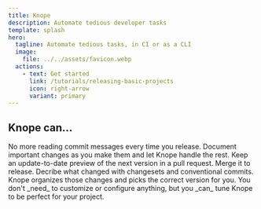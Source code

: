 ```yaml
---
title: Knope
description: Automate tedious developer tasks
template: splash
hero:
  tagline: Automate tedious tasks, in CI or as a CLI
  image:
    file: ../../assets/favicon.webp
  actions:
    - text: Get started
      link: /tutorials/releasing-basic-projects
      icon: right-arrow
      variant: primary
---
```



## Knope can...

<CardGrid stagger>
  <Card title="Write changelogs for you" icon="pen">
    No more reading commit messages every time you release. Document important
    changes as you make them and let Knope handle the rest.
  </Card>
  <Card title="Create GitHub PRs and Releases" icon="github">
    Keep an update-to-date preview of the next version in a pull request. Merge
    it to release.
  </Card>
  <Card title="Update your semantic version" icon="rocket">
    Decribe what changed with changesets and conventional commits. Knope
    organizes those changes and picks the correct version for you.
  </Card>
  <Card title="Fit your workflow" icon="puzzle">
    You don't _need_ to customize or configure anything, but you _can_ tune
    Knope to be perfect for your project.
  </Card>
</CardGrid>
